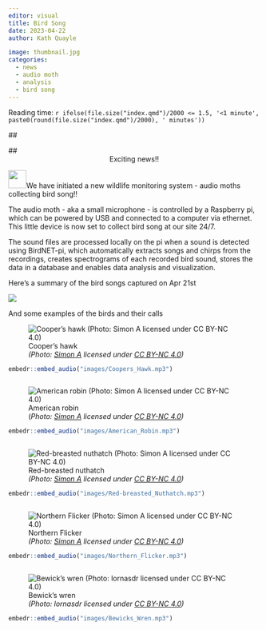 ```yaml
---
editor: visual
title: Bird Song
date: 2023-04-22
author: Kath Quayle

image: thumbnail.jpg
categories:
  - news
  - audio moth
  - analysis
  - bird song
---
```


Reading time: `r ifelse(file.size("index.qmd")/2000 <= 1.5, '<1 minute', paste0(round(file.size("index.qmd")/2000), ' minutes'))`

\##

## <center>Exciting news!!</center>

![](images/Birdsong-01.png){width="36"}We have initiated a new wildlife monitoring system - audio moths collecting bird song!!

The audio moth - aka a small microphone - is controlled by a Raspberry pi, which can be powered by USB and connected to a computer via ethernet. This little device is now set to collect bird song at our site 24/7.

The sound files are processed locally on the pi when a sound is detected using BirdNET-pi, which automatically extracts songs and chirps from the recordings, creates spectrograms of each recorded bird sound, stores the data in a database and enables data analysis and visualization.

Here's a summary of the bird songs captured on Apr 21st

![](images/paste-F8901428.png)

And some examples of the birds and their calls

![Cooper's hawk\
*(Photo: [Simon A](https://inaturalist.ca/people/37277) licensed under [CC BY-NC 4.0](https://creativecommons.org/licenses/by-nc/4.0/))*](images/paste-A506767C.png)

```r
embedr::embed_audio("images/Coopers_Hawk.mp3")



```

![American robin\
(*Photo: [Simon A](https://inaturalist.ca/people/37277) licensed under [CC BY-NC 4.0](https://creativecommons.org/licenses/by-nc/4.0/))*](images/paste-78A70BD3.png)

```r
embedr::embed_audio("images/American_Robin.mp3")



```

![Red-breasted nuthatch\
*(Photo: [Simon A](https://inaturalist.ca/people/37277) licensed under [CC BY-NC 4.0](https://creativecommons.org/licenses/by-nc/4.0/))*](images/paste-18A0AE59.png)

```r
embedr::embed_audio("images/Red-breasted_Nuthatch.mp3")



```

![Northern Flicker\
*(Photo: [Simon A](https://inaturalist.ca/people/37277) licensed under [CC BY-NC 4.0](https://creativecommons.org/licenses/by-nc/4.0/))*](images/paste-14C17AB5.png)

```r
embedr::embed_audio("images/Northern_Flicker.mp3")



```

![Bewick's wren\
*(Photo: lornasdr licensed under [CC BY-NC 4.0](https://creativecommons.org/licenses/by-nc/4.0/))*](images/paste-C6B829BB.png)

```r
embedr::embed_audio("images/Bewicks_Wren.mp3")



```
